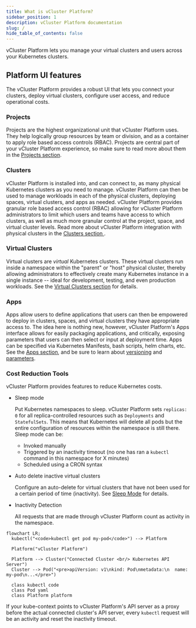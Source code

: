 ```yaml
---
title: What is vCluster Platform?
sidebar_position: 1
description: vCluster Platform documentation
slug: /
hide_table_of_contents: false
---
```


vCluster Platform lets you manage your virtual clusters and users across your Kubernetes clusters.

## Platform UI features

The vCluster Platform provides a robust UI that lets you connect your clusters, deploy virtual clusters, configure user access, and reduce operational costs.

### Projects

Projects are the highest organizational unit that vCluster Platform uses. They help logically group resources by team or division, and as a container to apply role based access controls (RBAC). Projects are central part of your vCluster Platform experience, so make sure to read more about them in the [Projects section](/platform/projects/what-are-projects).

### Clusters

vCluster Platform is installed into, and can connect to, as many physical Kubernetes clusters as you need to manage. vCluster Platform can then be used to manage workloads in each of the physical clusters, deploying spaces, virtual clusters, and apps as needed. vCluster Platform provides granular role based access control (RBAC) allowing for vCluster Platform administrators to limit which users and teams have access to which clusters, as well as much more granular control at the project, space, and virtual cluster levels. Read more about vCluster Platform integration with physical clusters in the [Clusters section ](/platform/clusters/what-are-clusters.mdx).

### Virtual Clusters

Virtual clusters are _virtual_ Kubernetes clusters. These virtual clusters run inside a namespace within the "parent" or "host" physical cluster, thereby allowing administrators to effectively create many Kubernetes instance in a single instance -- ideal for development, testing, and even production workloads. See the [Virtual Clusters section](/platform/virtual-clusters/what-are-virtual-clusters.mdx) for details.

### Apps

Apps allow users to define applications that users can then be empowered to deploy in clusters, spaces, and virtual clusters they have appropriate access to. The idea here is nothing new, however, vCluster Platform's Apps interface allows for easily packaging applications, and critically, exposing parameters that users can then select or input at deployment time. Apps can be specified via Kubernetes Manifests,
bash scripts, helm charts, etc. See the [Apps section](/platform/apps/what-are-apps.mdx), and be sure to learn about [versioning](/platform/apps/versioning.mdx) and [parameters](/platform/apps/parameters.mdx).

### Cost Reduction Tools

vCluster Platform provides features to reduce Kubernetes costs.

- Sleep mode

  Put Kubernetes namespaces to sleep. vCluster Platform sets `replicas: 0` for all replica-controlled resources such as `Deployments` and `StatefulSets`. This means that Kubernetes will delete all pods but the entire configuration of resources within the namespace is still there. Sleep mode can be:

  - Invoked manually
  - Triggered by an inactivity timeout (no one has ran a `kubectl` command in this namespace for X
minutes)
  - Scheduled using a CRON syntax


- Auto delete inactive virtual clusters

  Configure an auto-delete for virtual clusters that have not been used for a certain period of time (inactivity). See [Sleep Mode](/platform/virtual-clusters/sleep-mode.mdx) for details.


- Inactivity Detection

  All requests that are made through vCluster Platform count as activity in the namespace.

```mermaid
flowchart LR;
  kubectl("<code>kubectl get pod my-pod</code>") --> Platform

  Platform("vCluster Platform")

  Platform --> Cluster("Connected Cluster <br/> Kubernetes API Server")
  Cluster --> Pod("<pre>apiVersion: v1\nkind: Pod\nmetadata:\n  name: my-pod\n...</pre>")

  class kubectl code
  class Pod yaml
  class Platform platform
```

  If your kube-context points to vCluster Platform's API server as a proxy before the actual connected cluster's API server, every `kubectl` request will be an activity and reset the inactivity timeout.

